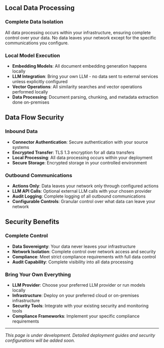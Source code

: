 ## Local Data Processing

### Complete Data Isolation
All data processing occurs within your infrastructure, ensuring complete control over your data. No data leaves your network except for the specific communications you configure.

### Local Model Execution
- **Embedding Models**: All document embedding generation happens locally
- **LLM Integration**: Bring your own LLM - no data sent to external services unless explicitly configured
- **Vector Operations**: All similarity searches and vector operations performed locally
- **Data Processing**: Document parsing, chunking, and metadata extraction done on-premises

## Data Flow Security

### Inbound Data
- **Connector Authentication**: Secure authentication with your source systems
- **Encrypted Transfer**: TLS 1.3 encryption for all data transfers
- **Local Processing**: All data processing occurs within your deployment
- **Secure Storage**: Encrypted storage in your controlled environment

### Outbound Communications
- **Actions Only**: Data leaves your network only through configured actions
- **LLM API Calls**: Optional external LLM calls with your chosen provider
- **Audit Logging**: Complete logging of all outbound communications
- **Configurable Controls**: Granular control over what data can leave your network

## Security Benefits

### Complete Control
- **Data Sovereignty**: Your data never leaves your infrastructure
- **Network Isolation**: Complete control over network access and security
- **Compliance**: Meet strict compliance requirements with full data control
- **Audit Capability**: Complete visibility into all data processing

### Bring Your Own Everything
- **LLM Provider**: Choose your preferred LLM provider or run models locally
- **Infrastructure**: Deploy on your preferred cloud or on-premises infrastructure
- **Security Tools**: Integrate with your existing security and monitoring tools
- **Compliance Frameworks**: Implement your specific compliance requirements

---

*This page is under development. Detailed deployment guides and security configurations will be added soon.* 